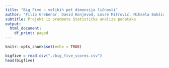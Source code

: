 ```yaml
---
title: "Big Five – velikih pet dimenzija ličnosti"
author: "Filip Grebenar, David Konjevod, Lovre Mitrović, Mihaela Bakšić"
subtitle: Projekt iz predmeta Statistička analiza podataka
output:
  html_document:
    df_print: paged
---
```



```r
knitr::opts_chunk$set(echo = TRUE)
```


```r

bigfive = read.csv("./big_five_scores.csv")
head(bigfive)

```


```r



```